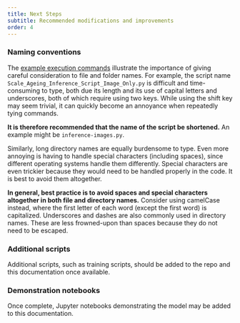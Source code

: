 ```yaml
---
title: Next Steps
subtitle: Recommended modifications and improvements
order: 4
---
```


### Naming conventions

The [example execution commands](usage.qmd#an-example) illustrate the importance of giving careful consideration to file and folder names. For example, the script name `Scale_Ageing_Inference_Script_Image_Only.py` is difficult and time-consuming to type, both due its length and its use of capital letters and underscores, both of which require using two keys. While using the shift key may seem trivial, it can quickly become an annoyance when repeatedly tying commands.

**It is therefore recommended that the name of the script be shortened.** An example might be `inference-images.py`.

Similarly, long directory names are equally burdensome to type. Even more annoying is having to handle special characters (including spaces), since different operating systems handle them differently. Special characters are even trickier because they would need to be handled properly in the code. It is best to avoid them altogether.

**In general, best practice is to avoid spaces and special characters altogether in both file and directory names.** Consider using camelCase instead, where the first letter of each word (except the first word) is capitalized. Underscores and dashes are also commonly used in directory names. These are less frowned-upon than spaces because they do not need to be escaped.

### Additional scripts

Additional scripts, such as training scripts, should be added to the repo and this documentation once available.

### Demonstration notebooks

Once complete, Jupyter notebooks demonstrating the model may be added to this documentation.